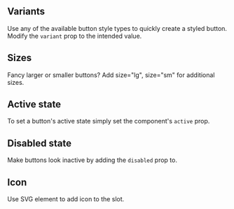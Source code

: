## Variants

Use any of the available button style types to quickly create a styled button. Modify the `variant` prop to the intended value.

<Canvas of={ButtonStories.Variants}>
  <Story of={ButtonStories.Variants} />
</Canvas>

## Sizes

Fancy larger or smaller buttons? Add size="lg", size="sm" for additional sizes.

<Canvas of={ButtonStories.Sizes}>
  <Story of={ButtonStories.Sizes} />
</Canvas>

## Active state

To set a button's active state simply set the component's `active` prop.

<Canvas of={ButtonStories.Active}>
  <Story of={ButtonStories.Active} />
</Canvas>


## Disabled state

Make buttons look inactive by adding the `disabled` prop to.

<Canvas of={ButtonStories.Disabled}>
  <Story of={ButtonStories.Disabled} />
</Canvas>

## Icon

Use SVG element to add icon to the slot.

<Canvas of={ButtonStories.ButtonWithIcon}>
  <Story of={ButtonStories.ButtonWithIcon} />
</Canvas>

